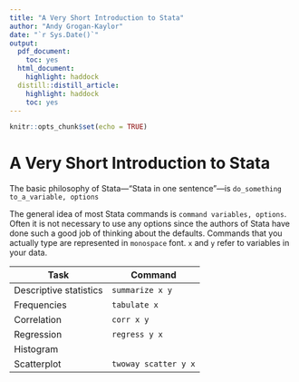 ```yaml
---
title: "A Very Short Introduction to Stata"
author: "Andy Grogan-Kaylor"
date: "`r Sys.Date()`"
output:
  pdf_document:
    toc: yes
  html_document:
    highlight: haddock
  distill::distill_article:
    highlight: haddock
    toc: yes
---
```


```r

knitr::opts_chunk$set(echo = TRUE)

```

# A Very Short Introduction to Stata

The basic philosophy of Stata---“Stata in one sentence”---is `do_something to_a_variable, options`

The general idea of most Stata commands is `command variables, options`. Often it is not necessary to use any options since the authors of Stata have done such a good job of thinking about the defaults. Commands that you actually type are represented in `monospace` font. `x` and `y` refer to variables in your data.

| Task | Command | 
|------|-----|
| Descriptive statistics | `summarize x y` |
| Frequencies | `tabulate x` |
| Correlation | `corr x y` |
| Regression | `regress y x` |
| Histogram | | `histogram x` |
| Scatterplot | `twoway scatter y x` |



